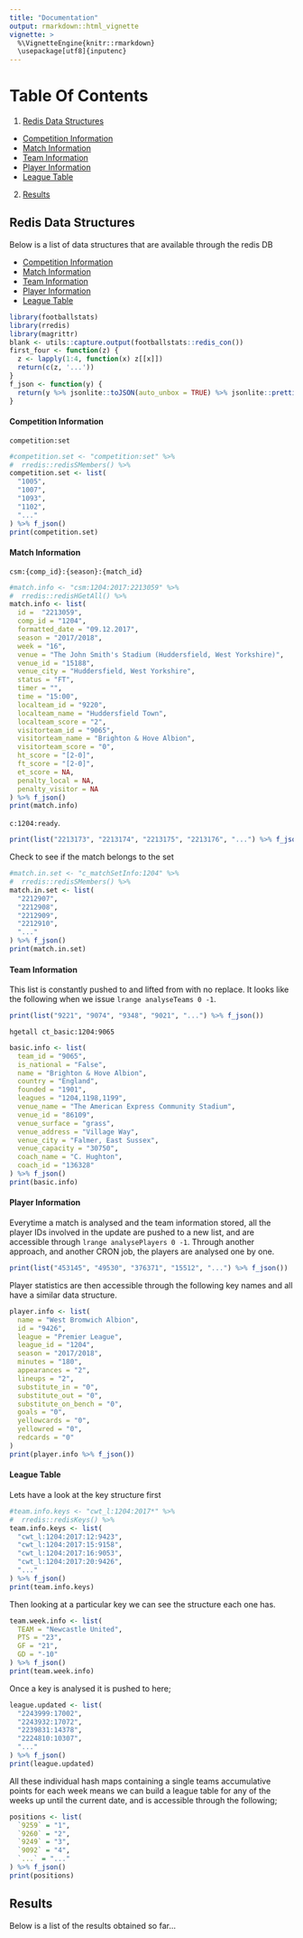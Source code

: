 ```yaml
---
title: "Documentation"
output: rmarkdown::html_vignette
vignette: >
  %\VignetteEngine{knitr::rmarkdown}
  \usepackage[utf8]{inputenc}
---
```


# Table Of Contents
1. [Redis Data Structures](#datastructures)
 * [Competition Information](#competitioninfo)
 * [Match Information](#matchinfo)
 * [Team Information](#teaminfo)
 * [Player Information](#playerinfo)
 * [League Table](#leaguetable)
2. [Results](#results)


## Redis Data Structures {#datastructures}
Below is a list of data structures that are available through the redis DB

* [Competition Information](#competitioninfo)
* [Match Information](#matchinfo)
* [Team Information](#teaminfo)
* [Player Information](#playerinfo)
* [League Table](#leaguetable)

```r
library(footballstats)
library(rredis)
library(magrittr)
blank <- utils::capture.output(footballstats::redis_con())
first_four <- function(z) {
  z <- lapply(1:4, function(x) z[[x]])
  return(c(z, '...'))
}
f_json <- function(y) {
  return(y %>% jsonlite::toJSON(auto_unbox = TRUE) %>% jsonlite::prettify())
}
```

#### Competition Information {#competitioninfo}
`competition:set`
```r
#competition.set <- "competition:set" %>% 
#  rredis::redisSMembers() %>%
competition.set <- list(
  "1005",
  "1007",
  "1093",
  "1102",
  "..."
) %>% f_json()
print(competition.set)
```


#### Match Information {#matchinfo}
`csm:{comp_id}:{season}:{match_id}`
```r
#match.info <- "csm:1204:2017:2213059" %>% 
#  rredis::redisHGetAll() %>%
match.info <- list(
  id =  "2213059",
  comp_id = "1204",
  formatted_date = "09.12.2017",
  season = "2017/2018",
  week = "16",
  venue = "The John Smith's Stadium (Huddersfield, West Yorkshire)",
  venue_id = "15188",
  venue_city = "Huddersfield, West Yorkshire",
  status = "FT",
  timer = "",
  time = "15:00",
  localteam_id = "9220",
  localteam_name = "Huddersfield Town",
  localteam_score = "2",
  visitorteam_id = "9065",
  visitorteam_name = "Brighton & Hove Albion",
  visitorteam_score = "0",
  ht_score = "[2-0]",
  ft_score = "[2-0]",
  et_score = NA,
  penalty_local = NA,
  penalty_visitor = NA
) %>% f_json()
print(match.info)
```
`c:1204:ready`.
```r
print(list("2213173", "2213174", "2213175", "2213176", "...") %>% f_json())
```
Check to see if the match belongs to the set
```r
#match.in.set <- "c_matchSetInfo:1204" %>% 
#  rredis::redisSMembers() %>%
match.in.set <- list(
  "2212907",
  "2212908",
  "2212909",
  "2212910",
  "..."
) %>% f_json()
print(match.in.set)
```


#### Team Information {#teaminformation}
This list is constantly pushed to and lifted from with no replace. It looks like the following when we issue `lrange analyseTeams 0 -1`.
```r
print(list("9221", "9074", "9348", "9021", "...") %>% f_json())
```
`hgetall ct_basic:1204:9065`
```r
basic.info <- list(
  team_id = "9065",
  is_national = "False",
  name = "Brighton & Hove Albion",
  country = "England",
  founded = "1901",
  leagues = "1204,1198,1199",
  venue_name = "The American Express Community Stadium",
  venue_id = "86109",
  venue_surface = "grass",
  venue_address = "Village Way",
  venue_city = "Falmer, East Sussex",
  venue_capacity = "30750",
  coach_name = "C. Hughton",
  coach_id = "136328"
) %>% f_json()
print(basic.info)
```


#### Player Information {#playerinformation}
Everytime a match is analysed and the team information stored, all the player IDs involved in the update are pushed to a new list, and are accessible through `lrange analysePlayers 0 -1`. Through another approach, and another CRON job, the players are analysed one by one.
```r
print(list("453145", "49530", "376371", "15512", "...") %>% f_json())
```
Player statistics are then accessible through the following key names and all have a similar data structure.
```r
player.info <- list(
  name = "West Bromwich Albion",
  id = "9426",
  league = "Premier League",
  league_id = "1204",
  season = "2017/2018",
  minutes = "180",
  appearances = "2",
  lineups = "2",
  substitute_in = "0",
  substitute_out = "0",
  substitute_on_bench = "0",
  goals = "0",
  yellowcards = "0",
  yellowred = "0",
  redcards = "0"
) 
print(player.info %>% f_json())
```


#### League Table {#leaguetable}
Lets have a look at the key structure first
```r
#team.info.keys <- "cwt_l:1204:2017*" %>% 
#  rredis::redisKeys() %>% 
team.info.keys <- list(
  "cwt_l:1204:2017:12:9423",
  "cwt_l:1204:2017:15:9158",
  "cwt_l:1204:2017:16:9053",
  "cwt_l:1204:2017:20:9426",
  "..."
) %>% f_json()
print(team.info.keys)
```
Then looking at a particular key we can see the structure each one has.
```r
team.week.info <- list(
  TEAM = "Newcastle United",
  PTS = "23",
  GF = "21",
  GD = "-10"
) %>% f_json()
print(team.week.info)
```
Once a key is analysed it is pushed to here;
```r
league.updated <- list(
  "2243999:17002", 
  "2243932:17072", 
  "2239831:14378", 
  "2224810:10307",
  "..."
) %>% f_json()
print(league.updated)

```
All these individual hash maps containing a single teams accumulative points for each week means we can build a league table for any of the weeks up until the current date, and is accessible through the following;
```r
positions <- list(
  `9259` = "1",
  `9260` = "2",
  `9249` = "3",
  `9092` = "4",
  `...` = "..."
) %>% f_json()
print(positions)
```


## Results {#results}
Below is a list of the results obtained so far...
